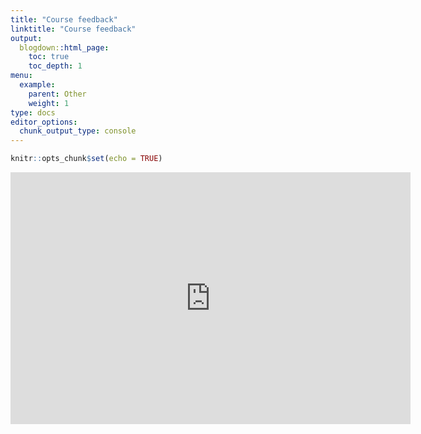 ```yaml
---
title: "Course feedback"
linktitle: "Course feedback"
output:
  blogdown::html_page:
    toc: true
    toc_depth: 1
menu:
  example:
    parent: Other
    weight: 1
type: docs
editor_options: 
  chunk_output_type: console
---
```


```r
knitr::opts_chunk$set(echo = TRUE)
```


<iframe src="https://docs.google.com/forms/d/e/1FAIpQLSfjObvqf6z5QG6ZNGXCdNAjdZkGmqmu31UFwyhdybeaUZIwkA/viewform?embedded=true" width="640" height="403" frameborder="0" marginheight="0" marginwidth="0">Loading…</iframe>